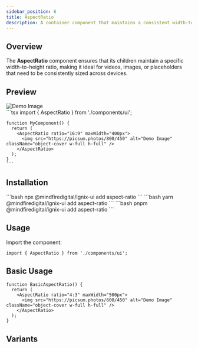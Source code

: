 ```yaml
---
sidebar_position: 6
title: AspectRatio
description: A container component that maintains a consistent width-to-height ratio for its children.
---
```



## Overview

The **AspectRatio** component ensures that its children maintain a specific width-to-height ratio, making it ideal for videos, images, or placeholders that need to be consistently sized across devices.

## Preview

<Tabs defaultValue="preview">
  <TabItem value="preview" label="Preview" default>
    <div className="p-4 border rounded-lg flex justify-center">
      <AspectRatio ratio="16:9" maxWidth="400px">
        <img src="https://picsum.photos/800/450" alt="Demo Image" className="object-cover w-full h-full" />
      </AspectRatio>
    </div>
  </TabItem>
  <TabItem value="code" label="Code">
    ```tsx
    import { AspectRatio } from './components/ui';

    function MyComponent() {
      return (
        <AspectRatio ratio="16:9" maxWidth="400px">
          <img src="https://picsum.photos/800/450" alt="Demo Image" className="object-cover w-full h-full" />
        </AspectRatio>
      );
    }
    ```
  </TabItem>
</Tabs>

## Installation

<Tabs>
  <TabItem value="npm" label="npm" default>
    ```bash
    npx @mindfiredigital/ignix-ui add aspect-ratio
    ```
  </TabItem>
  <TabItem value="yarn" label="Yarn">
    ```bash
    yarn @mindfiredigital/ignix-ui add aspect-ratio
    ```
  </TabItem>
  <TabItem value="pnpm" label="pnpm">
    ```bash
    pnpm @mindfiredigital/ignix-ui add aspect-ratio
    ```
  </TabItem>
</Tabs>

## Usage

Import the component:

```tsx
import { AspectRatio } from './components/ui';
```
## Basic Usage

```tsx
function BasicAspectRatio() {
  return (
    <AspectRatio ratio="4:3" maxWidth="500px">
      <img src="https://picsum.photos/600/450" alt="Demo Image" className="object-cover w-full h-full" />
    </AspectRatio>
  );
}
```

## Variants

<AspectRatioDemo/>
